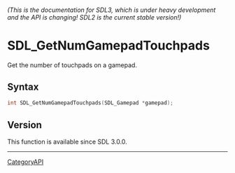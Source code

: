 ====== (This is the documentation for SDL3, which is under heavy development and the API is changing! SDL2 is the current stable version!) ======
= SDL_GetNumGamepadTouchpads =

Get the number of touchpads on a gamepad.

== Syntax ==

<syntaxhighlight lang='c'>
int SDL_GetNumGamepadTouchpads(SDL_Gamepad *gamepad);
</syntaxhighlight>

== Version ==

This function is available since SDL 3.0.0.

----
[[CategoryAPI]]



